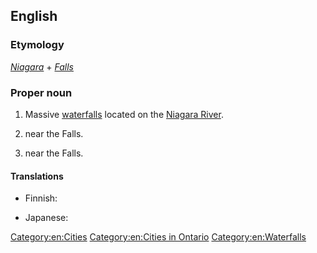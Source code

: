 ==English==
{{wikipedia}}

===Etymology===
''[[Niagara]]'' + ''[[falls|Falls]]''

===Proper noun===
{{en-proper noun|head=[[Niagara]] [[falls|Falls]]}}

# Massive [[waterfall]]s located on the [[Niagara River]].
# {{place|en|city|s/New York}} near the Falls.
# {{place|en|city|p/Ontario}} near the Falls.

====Translations====
{{trans-top|waterfalls}}
* Finnish: {{t|fi|[[Niagaran]] [[putoukset]]|p}}
{{trans-mid}}
* Japanese: {{t|ja|ナイアガラの滝|tr=naiagaranotaki}}
{{trans-bottom}}

[[Category:en:Cities]]
[[Category:en:Cities in Ontario]]
[[Category:en:Waterfalls]]